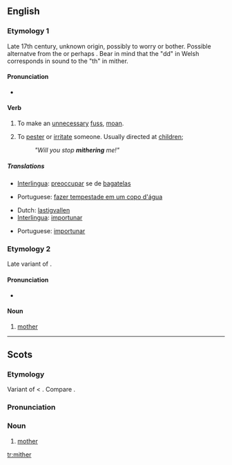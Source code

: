 ==English==

===Etymology 1===
Late 17th century, unknown origin, possibly {{Cy.}} {{term|moedrodd|lang=cy}} to worry or bother. Possible alternatve from the {{Cy.}} {{term|meidda||to beg for whey|lang=cy}} or perhaps {{term|meiddio||to dare or venture|lang=cy}}. Bear in mind that the "dd" in Welsh corresponds in sound to the "th" in mither.

====Pronunciation====
*{{IPA|/ˈmaɪθər/}}

====Verb====
{{en-verb|mithers|mithering|mithered|mithered}}

# {{context|intransitive|Northern England}} To make an [[unnecessary]] [[fuss]], [[moan]].
# {{transitive}} To [[pester]] or [[irritate]] someone. Usually directed at [[children]];
#: ''"Will you stop '''mithering''' me!"''

=====Translations=====
{{trans-top|intransitive: to mither}}
*[[Interlingua]]: [[preoccupar]] se de [[bagatela]]s
{{trans-mid}}
*Portuguese: [[fazer tempestade em um copo d'água]]
{{trans-bottom}}

{{trans-top|transitive to mither}}
*Dutch: [[lastigvallen]]
*[[Interlingua]]: [[importunar]]
{{trans-mid}}
*Portuguese: [[importunar]]
{{trans-bottom}}

===Etymology 2===
Late variant of {{OE.}} {{term|modor|mōdor|lang=ang}}.

====Pronunciation====
*{{IPA|/ˈmɪθər/}}

====Noun====
{{en-noun}}

# {{context|Scottish|Nothern England}} [[mother]]

----

==Scots==

===Etymology===
Variant of {{term|mother}} < {{OE.|sco}} {{term|modor|mōdor|lang=ang}}. Compare {{term|moder}}.

===Pronunciation===
{{IPA|/ˈmɪðər/}}

===Noun===
{{sco-noun}}

# [[mother]]

[[tr:mither]]